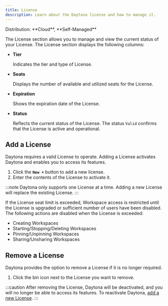 ```yaml
---
title: License
description: Learn about the Daytona license and how to manage it.
---
```



<Label>
  Distribution: **Cloud**, **Self-Managed**
</Label>

The License section allows you to manage and view the current status of your License. The License section displays the following columns:

- **Tier**

  Indicates the tier and type of License.

- **Seats**

  Displays the number of available and utilized seats for the License.

- **Expiration**

  Shows the expiration date of the License.

- **Status**

  Reflects the current status of the License. The status `Valid` confirms that the License is active and operational.

## Add a License

Daytona requires a valid License to operate. Adding a License activates Daytona and enables you to access its features.

1. Click the **`New +`** button to add a new license.
2. Enter the contents of the License to activate it.

:::note
Daytona only supports one License at a time. Adding a new License will replace the existing License.
:::

If the License seat limit is exceeded, Workspace access is restricted until the License is upgraded or sufficient number of users have been disabled. The following actions are disabled when the License is exceeded:

- Creating Workspaces
- Starting/Stopping/Deleting Workspaces
- Pinning/Unpinning Workspaces
- Sharing/Unsharing Workspaces

## Remove a License

Daytona provides the option to remove a License if it is no longer required.

1. Click the bin icon next to the License you want to remove.

:::caution
After removing the License, Daytona will be deactivated, and you will no longer be able to access its features. To reactivate Daytona, [add a new License](#add-a-license).
:::